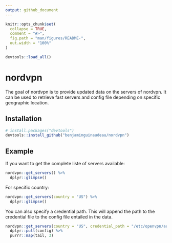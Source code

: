 ```yaml
---
output: github_document
---
```


<!-- README.md is generated from README.Rmd. Please edit that file -->

```r
knitr::opts_chunk$set(
  collapse = TRUE,
  comment = "#>",
  fig.path = "man/figures/README-",
  out.width = "100%"
)

devtools::load_all()
```



# nordvpn

<!-- badges: start -->
<!-- badges: end -->

The goal of nordvpn is to provide updated data on the servers of nordvpn. It can be used to retrieve fast servers and config file depending on specific geographic location. 

## Installation


``` r
# install.packages("devtools")
devtools::install_github("benjaminguinaudeau/nordvpn")
```
## Example

If you want to get the complete liste of servers available:

```r
nordvpn::get_servers() %>%
  dplyr::glimpse()
```

For specific country: 

```r

nordvpn::get_servers(country = "US") %>%
  dplyr::glimpse()

```

You can also specify a credential path. This will append the path to the credential file to the config file entailed in the data. 

```r

nordvpn::get_servers(country = "US", credential_path = "/etc/openvpn/auth.txt")  %>%
  dplyr::pull(config) %>%
  purrr::map(tail, 3)
  
```

